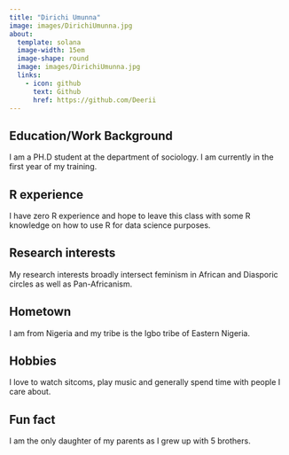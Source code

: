 ```yaml
---
title: "Dirichi Umunna"
image: images/DirichiUmunna.jpg
about:
  template: solana
  image-width: 15em
  image-shape: round
  image: images/DirichiUmunna.jpg
  links:
    - icon: github
      text: Github
      href: https://github.com/Deerii
---
```


## Education/Work Background

I am a PH.D student at the department of sociology. I am currently in the first year of my training.

## R experience

I have zero R experience and hope to leave this class with some R knowledge on how to use R for data science purposes.

## Research interests

My research interests broadly intersect feminism in African and Diasporic circles as well as Pan-Africanism.

## Hometown

I am from Nigeria and my tribe is the Igbo tribe of Eastern Nigeria.

## Hobbies

I love to watch sitcoms, play music and generally spend time with people I care about.

## Fun fact

I am the only daughter of my parents as I grew up with 5 brothers.
